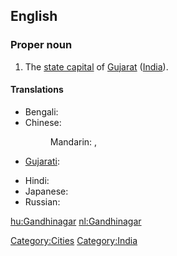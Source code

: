 ==English==
{{wikipedia}}

===Proper noun===
{{en-proper-noun}}

# The [[state capital]] of [[Gujarat]] ([[India]]).

====Translations====
{{trans-top|Gandhinagar}}
* Bengali: {{t|bn|গান্ধীনগর|sc=Beng|xs=Bengali}}
* Chinese:
*: Mandarin: {{t|zh|甘地訥格爾|sc=Hani}},  {{t|zh|甘地讷格尔|tr=Gāndìnègé'ěr|sc=Hani}}
* [[Gujarati]]: {{t|gu|ગાંધીનગર|tr=gā̃dhīnagar|sc=Gujr|xs=Gujarati}}
{{trans-mid}}
* Hindi: {{t|hi|गाँधीनगर|tr=gā̃ndhīnagar|xs=Hindi}}
* Japanese: {{t|ja|ガンディーナガル|tr=Gandīnagaru|sc=Jpan}}
* Russian: {{t|ru|Гандинагар|m|tr=Gandinagár|sc=Cyrl}}
{{trans-bottom}}

[[Category:Cities]]
[[Category:India]]

[[hu:Gandhinagar]]
[[nl:Gandhinagar]]